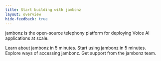 ```yaml
---
title: Start building with jambonz
layout: overview
hide-feedback: true
---
```


jambonz is the open-source telephony platform for deploying Voice AI applications at scale.

<CardGroup cols={2}>
  <Card
    title="Overview and Concepts"
    icon="fa-regular fa-head-side-brain"
    href="/guides/get-started/jambonz-overview"
  >
    Learn about jambonz in 5 minutes. 
  </Card>
    <Card
    title="Developer Quickstart"
    icon="fa-regular fa-play"
    href="/guides/get-started/developer-quickstart"
  >
    Start using jambonz in 5 minutes. 
  </Card>
  <Card
    title="Deployment Options"
    icon="fa-regular fa-file-lines"
    href="/guides/get-started/deployment-options"
  >
    Explore ways of accessing jambonz. 
  </Card>
  <Card
    title="Support plans"
    icon="fa-regular fa-server"
    href="/guides/get-started/support-plans"
  >
    Get support from the jambonz team. 
  </Card>
</CardGroup>